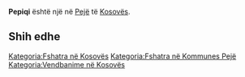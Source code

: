 {{Fshat në 
 | Emri                = Pepiqi
 | EmriAlt                = 
 | NAME_SHORT_FORM=      
 | NAME_GENERIC=      
 | NAME_SORT_NAME_RO=      PEPIQI
 | FULL_NAME_RO = Pepiqi
 | FULL_NAME_ND_RO=Pepiqi
 | SORT_NAME_RG=PEPIQI
 | FULL_NAME_RG=Pepiqi
 | FULL_NAME_ND_RG=Pepiqi
 | SRP_NAME_SHORT_FORM=      
 | SRP_NAME_GENERIC=      
 | SRP_NAME_SORT_NAME_RO=      
 | SRP_FULL_NAME_RO = 
 | SRP_FULL_NAME_ND_RO=
 | SRP_SORT_NAME_RG=
 | SRP_FULL_NAME_RG=
 | SRP_FULL_NAME_ND_RG=
 | Emri (Rasa dhanore) = 
 | Figura              = 
 | Shteti              = Kosovo
 | Komuna              = Pejë
 | Kodi postar         = 
 | Sipërfaqja          = 

 | Popullsia           = 

 | Regj. i popullsisë  = 
 | Dend. e popullsisë  = 
 | Faqja zyrtare       = 
 <!--- Koordinatat ----> 
 | Gjerësia            = 42.724167
 | Gjatësia            = 20.1275
 | Lartësia            = 
}}
'''Pepiqi''' është një [[]] në [[Pejë]] të [[Kosovës]].

<!-- == Gjeografia == -->
<!-- == Historia == -->
<!-- == Demografia == -->
== Shih edhe ==
{{Komuna Pejë}}
{{Kosovo-Administrata-Cung}}

[[Kategoria:Fshatra në Kosovës]]
[[Kategoria:Fshatra në Kommunes Pejë]]
[[Kategoria:Vendbanime në Kosovës]]